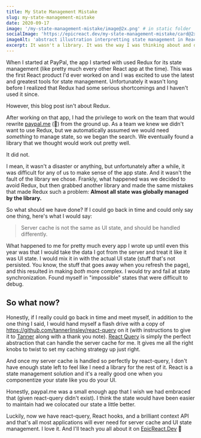 ```yaml
---
title: My State Management Mistake
slug: my-state-management-mistake
date: 2020-09-17
image: '/my-state-management-mistake/image@2x.png' # in static folder
socialImage: 'https://epicreact.dev/my-state-management-mistake/card@2x.png'
imageAlt: 'abstract illustration interpretting state management in React application'
excerpt: It wasn't a library. It was the way I was thinking about and defining state.
---
```


When I started at PayPal, the app I started with used Redux for its state
management (like pretty much every other React app at the time). This was the
first React product I'd ever worked on and I was excited to use the latest and
greatest tools for state management. Unfortunately it wasn't long before I
realized that Redux had some serious shortcomings and I haven't used it since.

However, this blog post isn't about Redux.

After working on that app, I had the privilege to work on the team that would
rewrite [paypal.me](https://paypal.me/kentcdodds/💰) (🤑) from the ground up. As
a team we knew we didn't want to use Redux, but we automatically assumed we
would need _something_ to manage state, so we began the search. We eventually
found a library that we thought would work out pretty well.

It did not.

I mean, it wasn't a disaster or anything, but unfortunately after a while, it
was difficult for any of us to make sense of the app state. And it wasn't the
fault of the library we chose. Frankly, what happened was we decided to avoid
Redux, but then grabbed another library and made the same mistakes that made
Redux such a problem: **Almost all state was globally managed by the library.**

So what should we have done? If I could go back in time and could only say one
thing, here's what I would say:

> Server cache is not the same as UI state, and should be handled differently.

What happened to me for pretty much every app I wrote up until even this year
was that I would take the data I got from the server and treat it like it was UI
state. I would mix it in with the actual UI state (stuff that's not persisted.
You know, the stuff that goes away when you refresh the page), and this resulted
in making _both_ more complex. I would try and fail at state synchronization.
Found myself in "impossible" states that were difficult to debug.

## So what now?

Honestly, if I really could go back in time and meet myself, in addition to the
one thing I said, I would hand myself a flash drive with a copy of
https://github.com/tannerlinsley/react-query on it (with instructions to give it
to [Tanner](https://twitter.com/tannerlinsley) along with a thank you note).
[React Query](https://react-query.tanstack.com/) is simply the perfect
abstraction that can handle the server cache for me. It gives me all the right
knobs to twist to set my caching strategy up just right.

And once my server cache is handled so perfectly by react-query, I don't have
enough state left to feel like I need a library for the rest of it. React is a
state management solution and it's a really good one when you componentize your
state like you do your UI.

Honestly, paypal.me was a small enough app that I wish we had embraced that
(given react-query didn't exist). I think the state would have been easier to
maintain had we colocated our state a little better.

Luckily, now we have react-query, React hooks, and a brilliant context API and
that's all most applications will ever need for server cache and UI state
management. I love it. And I'll teach you all about it on
[EpicReact.Dev](https://epicreact.dev) 🚀
